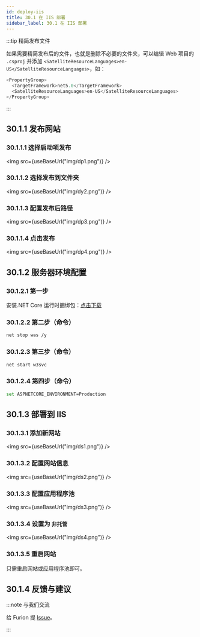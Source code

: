 ```yaml
---
id: deploy-iis
title: 30.1 在 IIS 部署
sidebar_label: 30.1 在 IIS 部署
---
```



:::tip 精简发布文件

如果需要精简发布后的文件，也就是删除不必要的文件夹，可以编辑 Web 项目的 `.csproj` 并添加 `<SatelliteResourceLanguages>en-US</SatelliteResourceLanguages>`，如：

```cs {3}
<PropertyGroup>
  <TargetFramework>net5.0</TargetFramework>
  <SatelliteResourceLanguages>en-US</SatelliteResourceLanguages>
</PropertyGroup>
```

:::

## 30.1.1 发布网站

### 30.1.1.1 选择启动项发布

<img src={useBaseUrl("img/dp1.png")} />

### 30.1.1.2 选择发布到文件夹

<img src={useBaseUrl("img/dy2.png")} />

### 30.1.1.3 配置发布后路径

<img src={useBaseUrl("img/dp3.png")} />

### 30.1.1.4 点击发布

<img src={useBaseUrl("img/dp4.png")} />

## 30.1.2 服务器环境配置

### 30.1.2.1 第一步

安装.NET Core 运行时捆绑包：[点击下载](https://dotnet.microsoft.com/permalink/dotnetcore-current-windows-runtime-bundle-installer)

### 30.1.2.2 第二步（命令）

```bash
net stop was /y
```

### 30.1.2.3 第三步（命令）

```bash
net start w3svc
```

### 30.1.2.4 第四步（命令）

```bash
set ASPNETCORE_ENVIRONMENT=Production
```

## 30.1.3 部署到 IIS

### 30.1.3.1 添加新网站

<img src={useBaseUrl("img/ds1.png")} />

### 30.1.3.2 配置网站信息

<img src={useBaseUrl("img/ds2.png")} />

### 30.1.3.3 配置应用程序池

<img src={useBaseUrl("img/ds3.png")} />

### 30.1.3.4 设置为 `非托管`

<img src={useBaseUrl("img/ds4.png")} />

### 30.1.3.5 重启网站

只需重启网站或应用程序池即可。

## 30.1.4 反馈与建议

:::note 与我们交流

给 Furion 提 [Issue](https://gitee.com/dotnetchina/Furion/issues/new?issue)。

:::
